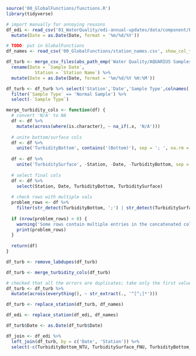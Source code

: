 ```r
source('00_GlobalFunctions/functions.R')
library(tidyverse)

# import manually for annoying reasons
df_edi <- read_csv('01_WaterQuality/edi-annual-updates/data/component/EMP_DWQ_1975_2022.csv', show_col_types = FALSE) %>%
  mutate(Date = as.Date(Date, format = '%m/%d/%Y'))

# TODO: put in GlobalFunctions
df_names <- read_csv('00_GlobalFunctions/station_names.csv', show_col_types = FALSE)
```

```r
df_turb <- merge_csv_files(abs_path_emp('Water Quality/AQUARIUS Samples Database/Database Migration/Corrected WDL Data/')) %>%
  rename(Date = `Sample Date`,
           Station = `Station Name`) %>%
  mutate(Date = as.Date(Date, format = '%m/%d/%Y %H:%M'))

df_turb <- df_turb %>% select('Station','Date','Sample Type',colnames(.)[str_detect(colnames(.), pattern = 'Turbidity')]) %>%
  filter(`Sample Type` == 'Normal Sample') %>%
  select(-`Sample Type`)

merge_turbidity_cols <- function(df) {
  # convert 'N/A' to NA
  df <- df %>%
    mutate(across(where(is.character), ~ na_if(.x, 'N/A')))
  
  # unite bottom/surface cols
  df <- df %>%
    unite('TurbidityBottom', contains('(Bottom)'), sep = '; ', na.rm = TRUE, remove = TRUE)
  
  df <- df %>%
    unite('TurbiditySurface', -Station, -Date, -TurbidityBottom, sep = '; ', na.rm = TRUE, remove = TRUE)
  
  # select final cols
  df <- df %>%
    select(Station, Date, TurbidityBottom, TurbiditySurface)
  
  # check rows with multiple vals
  problem_rows <- df %>%
    filter(str_detect(TurbidityBottom, ';') | str_detect(TurbiditySurface, ';'))
  
  if (nrow(problem_rows) > 0) {
    warning('Some rows contain multiple entries in the concatenated columns (see df)')
    print(problem_rows)
  }
  
  return(df)
}

df_turb <- remove_labdupes(df_turb)

df_turb <- merge_turbidity_cols(df_turb)

# checked that all the errors are duplicates; take only the first value
df_turb <- df_turb %>%
  mutate(across(everything(), ~ str_extract(., '^[^;]*')))

df_turb <- replace_station(df_turb, df_names)

df_edi <- replace_station(df_edi, df_names)
```
```r
df_turb$Date <- as.Date(df_turb$Date)

df_join <- df_edi %>%
  left_join(df_turb, by = c('Date', 'Station')) %>%
  select(-c(TurbidityBottom_NTU, TurbiditySurface_FNU, TurbidityBottom_FNU))


```


